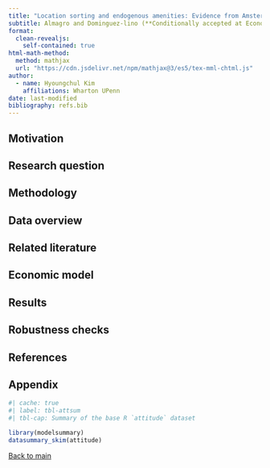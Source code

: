 ```yaml
---
title: "Location sorting and endogenous amenities: Evidence from Amsterdam"
subtitle: Almagro and Dominguez-lino (**Conditionally accepted at Econometrika**)
format: 
  clean-revealjs:
    self-contained: true
html-math-method:
  method: mathjax
  url: "https://cdn.jsdelivr.net/npm/mathjax@3/es5/tex-mml-chtml.js"
author:
  - name: Hyoungchul Kim
    affiliations: Wharton UPenn
date: last-modified
bibliography: refs.bib
---
```


## Motivation

## Research question

## Methodology

## Data overview

## Related literature

## Economic model

## Results

## Robustness checks

## References

::: {#refs}
:::

## Appendix {#sec-appendix}

```r
#| cache: true
#| label: tbl-attsum
#| tbl-cap: Summary of the base R `attitude` dataset

library(modelsummary)
datasummary_skim(attitude)
```

[[Back to main]{.button}](#sec-crossref)
